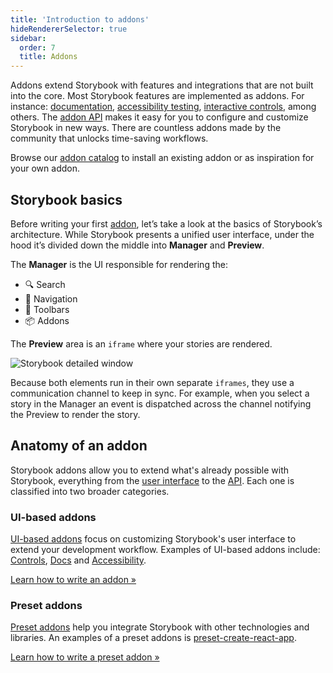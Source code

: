 ```yaml
---
title: 'Introduction to addons'
hideRendererSelector: true
sidebar:
  order: 7
  title: Addons
---
```


Addons extend Storybook with features and integrations that are not built into the core. Most Storybook features are implemented as addons. For instance: [documentation](../writing-docs/index.md), [accessibility testing](https://github.com/storybookjs/storybook/tree/master/addons/a11y), [interactive controls](../essentials/controls.md), among others.
The [addon API](./addons-api.md) makes it easy for you to configure and customize Storybook in new ways. There are countless addons made by the community that unlocks time-saving workflows.

Browse our [addon catalog](https://storybook.js.org/addons) to install an existing addon or as inspiration for your own addon.

## Storybook basics

Before writing your first [addon](https://storybook.js.org/addons), let’s take a look at the basics of Storybook’s architecture. While Storybook presents a unified user interface, under the hood it’s divided down the middle into **Manager** and **Preview**.

The **Manager** is the UI responsible for rendering the:

* 🔍 Search
* 🧭 Navigation
* 🔗 Toolbars
* 📦 Addons

The **Preview** area is an `iframe` where your stories are rendered.

![Storybook detailed window](./manager-preview.png)

Because both elements run in their own separate `iframes`, they use a communication channel to keep in sync. For example, when you select a story in the Manager an event is dispatched across the channel notifying the Preview to render the story.

## Anatomy of an addon

Storybook addons allow you to extend what's already possible with Storybook, everything from the [user interface](./addon-types.md) to the [API](./addons-api.md). Each one is classified into two broader categories.

### UI-based addons

[UI-based addons](./addon-types.md#ui-based-addons) focus on customizing Storybook's user interface to extend your development workflow. Examples of UI-based addons include: [Controls](../essentials/controls.md), [Docs](../writing-docs/index.md) and [Accessibility](https://github.com/storybookjs/storybook/tree/master/addons/a11y).

[Learn how to write an addon »](./writing-addons.md)

### Preset addons

[Preset addons](./addon-types.md#preset-addons) help you integrate Storybook with other technologies and libraries. An examples of a preset addons is [preset-create-react-app](https://github.com/storybookjs/presets/tree/master/packages/preset-create-react-app).

[Learn how to write a preset addon »](./writing-presets.md)
